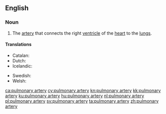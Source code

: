 ==English==
{{wikipedia}}

===Noun===
{{en-noun|pulmonary arteries|head=[[pulmonary]] [[artery]]}}

# {{label|en|anatomy}} The [[artery]] that connects the right [[ventricle]] of the [[heart]] to the [[lung]]s.

====Translations====
{{trans-top|artery that connects the right ventricle of the heart to the lungs}}
* Catalan: {{t+|ca|artèria pulmonar|f}}
* Dutch: {{t+|nl|longslagader|c}}
* Icelandic: {{t+|is|lungnaslagæð|f}}
{{trans-mid}}
* Swedish: {{t+|sv|lungartär|c}}
* Welsh: {{t+|cy|rhedweli ysgyfeiniol|f}}
{{trans-bottom}}

[[ca:pulmonary artery]]
[[cy:pulmonary artery]]
[[kn:pulmonary artery]]
[[kk:pulmonary artery]]
[[ku:pulmonary artery]]
[[hu:pulmonary artery]]
[[nl:pulmonary artery]]
[[pl:pulmonary artery]]
[[sv:pulmonary artery]]
[[ta:pulmonary artery]]
[[zh:pulmonary artery]]